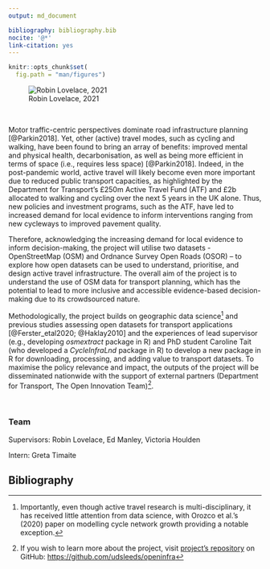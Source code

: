 ```yaml
---
output: md_document

bibliography: bibliography.bib
nocite: '@*'
link-citation: yes
---
```


```r
knitr::opts_chunk$set(
  fig.path = "man/figures")
```

![Robin Lovelace, 2021](man/figures/feature_image.png)

<br>

Motor traffic-centric perspectives dominate road infrastructure planning [@Parkin2018]. Yet, other (active) travel modes, such as cycling and walking, have been found to bring an array of benefits: improved mental and physical health, decarbonisation, as well as being more efficient in terms of space (i.e., requires less space) [@Parkin2018]. Indeed, in the post-pandemic world, active travel will likely become even more important due to reduced public transport capacities, as highlighted by the Department for Transport's £250m Active Travel Fund (ATF) and £2b allocated to walking and cycling over the next 5 years in the UK alone. Thus, new policies and investment programs, such as the ATF, have led to increased demand for local evidence to inform interventions ranging from new cycleways to improved pavement quality.

Therefore, acknowledging the increasing demand for local evidence to inform decision-making, the project will utilise two datasets - OpenStreetMap (OSM) and Ordnance Survey Open Roads (OSOR) – to explore how open datasets can be used to understand, prioritise, and design active travel infrastructure. The overall aim of the project is to understand the use of OSM data for transport planning, which has the potential to lead to more inclusive and accessible evidence-based decision-making due to its crowdsourced nature.

Methodologically, the project builds on geographic data science^[Importantly, even though active travel research is multi-disciplinary, it has received little attention from data science, with Orozco et al.'s (2020) paper on modelling cycle network growth providing a notable exception.] and previous studies assessing open datasets for transport applications [@Ferster_etal2020; @Haklay2010] and the experiences of lead supervisor (e.g., developing *osmextract* package in R) and PhD student Caroline Tait (who developed a *CycleInfraLnd* package in R) to develop a new package in R for downloading, processing, and adding value to transport datasets. To maximise the policy relevance and impact, the outputs of the project will be disseminated nationwide with the support of external partners (Department for Transport, The Open Innovation Team)^[If you wish to learn more about the project, visit [project's repository](https://github.com/udsleeds/openinfra) on GitHub: <https://github.com/udsleeds/openinfra>].

<br>

### Team

Supervisors: Robin Lovelace, Ed Manley, Victoria Houlden

Intern: Greta Timaite

## Bibliography

